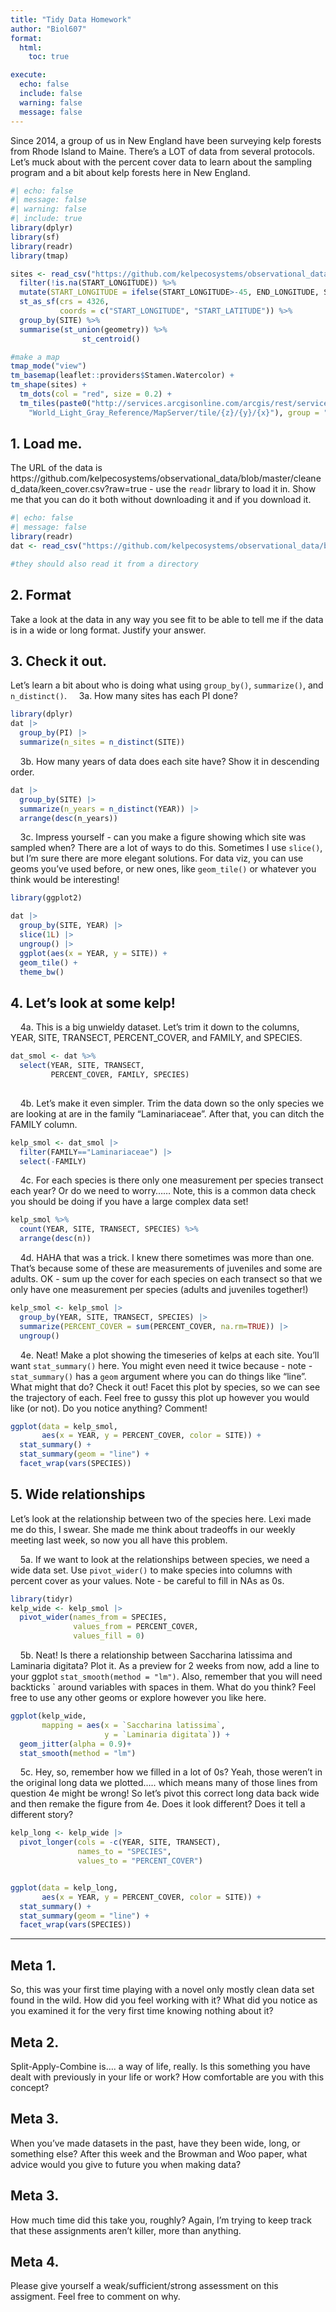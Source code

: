 ```yaml
---
title: "Tidy Data Homework"
author: "Biol607"
format: 
  html:
    toc: true

execute:
  echo: false
  include: false
  warning: false
  message: false
---
```


Since 2014, a group of us in New England have been surveying kelp forests from Rhode Island to Maine. There's a LOT of data from several protocols. Let's muck about with the percent cover data to learn about the sampling program and a bit about kelp forests here in New England.
```r
#| echo: false
#| message: false
#| warning: false
#| include: true
library(dplyr)
library(sf)
library(readr)
library(tmap)

sites <- read_csv("https://github.com/kelpecosystems/observational_data/raw/master/cleaned_data/keen_sites.csv") %>%
  filter(!is.na(START_LONGITUDE)) %>%
  mutate(START_LONGITUDE = ifelse(START_LONGITUDE>-45, END_LONGITUDE, START_LONGITUDE)) |>
  st_as_sf(crs = 4326, 
           coords = c("START_LONGITUDE", "START_LATITUDE")) %>%
  group_by(SITE) %>%
  summarise(st_union(geometry)) %>%
                st_centroid() 

#make a map
tmap_mode("view")
tm_basemap(leaflet::providers$Stamen.Watercolor) +
tm_shape(sites) +
  tm_dots(col = "red", size = 0.2) +
  tm_tiles(paste0("http://services.arcgisonline.com/arcgis/rest/services/Canvas/",
    "World_Light_Gray_Reference/MapServer/tile/{z}/{y}/{x}"), group = "Labels")
```

## 1. Load me.
The URL of the data is https://github.com/kelpecosystems/observational_data/blob/master/cleaned_data/keen_cover.csv?raw=true - use the `readr` library to load it in. Show me that you can do it both without downloading it and if you download it.

```r
#| echo: false
#| message: false
library(readr)
dat <- read_csv("https://github.com/kelpecosystems/observational_data/blob/master/cleaned_data/keen_cover.csv?raw=true")

#they should also read it from a directory
```

## 2. Format
Take a look at the data in any way you see fit to be able to tell me if the data is in a wide or long format. Justify your answer.

<!-- They should look at the data and note that there are multiple samples taken per transect of species with a cover measure for each species. This is long data - one measurement per species per transect, just like the Portal data -->

## 3. Check it out.

Let's learn a bit about who is doing what using `group_by()`, `summarize()`, and `n_distinct()`.
&nbsp; &nbsp; 3a. How many sites has each PI done?
```r
library(dplyr)
dat |>
  group_by(PI) |>
  summarize(n_sites = n_distinct(SITE))
```

&nbsp; &nbsp; 3b. How many years of data does each site have? Show it in descending order.

```r
dat |>
  group_by(SITE) |>
  summarize(n_years = n_distinct(YEAR)) |>
  arrange(desc(n_years))
```

&nbsp; &nbsp; 3c. Impress yourself - can you make a figure showing which site was sampled when? There are a lot of ways to do this. Sometimes I use `slice()`, but I'm sure there are more elegant solutions. For data viz, you can use geoms you've used before, or new ones, like `geom_tile()` or whatever you think would be interesting!

```r
library(ggplot2)

dat |>
  group_by(SITE, YEAR) |>
  slice(1L) |>
  ungroup() |>
  ggplot(aes(x = YEAR, y = SITE)) +
  geom_tile() +
  theme_bw()
```

## 4. Let's look at some kelp!

&nbsp; &nbsp; 4a. This is a big unwieldy dataset. Let's trim it down to the columns, YEAR, SITE, TRANSECT, PERCENT_COVER, and FAMILY, and SPECIES.

```r
dat_smol <- dat %>%
  select(YEAR, SITE, TRANSECT,
         PERCENT_COVER, FAMILY, SPECIES)
  
```

&nbsp; &nbsp; 4b. Let's make it even simpler. Trim the data down so the only species we are looking at are in the family "Laminariaceae". After that, you can ditch the FAMILY column.

```r
kelp_smol <- dat_smol |>
  filter(FAMILY=="Laminariaceae") |>
  select(-FAMILY)
```

&nbsp; &nbsp; 4c. For each species is there only one measurement per species  transect each year? Or do we need to worry...... Note, this is a common data check you should be doing if you have a large complex data set!

```r
kelp_smol %>%
  count(YEAR, SITE, TRANSECT, SPECIES) %>%
  arrange(desc(n))
```

&nbsp; &nbsp; 4d. HAHA that was a trick. I knew there sometimes was more than one. That's because some of these are measurements of juveniles and some are adults. OK - sum up the cover for each species on each transect so that we only have one measurement per species (adults and juveniles together!)

```r
kelp_smol <- kelp_smol |>
  group_by(YEAR, SITE, TRANSECT, SPECIES) |>
  summarize(PERCENT_COVER = sum(PERCENT_COVER, na.rm=TRUE)) |>
  ungroup()
```

&nbsp; &nbsp; 4e. Neat! Make a plot showing the timeseries of kelps at each site. You'll want `stat_summary()` here. You might even need it twice because - note - `stat_summary()` has a `geom` argument where you can do things like "line". What might that do? Check it out! Facet this plot by species, so we can see the trajectory of each. Feel free to gussy this plot up however you would like (or not). Do you notice anything? Comment!

```r
ggplot(data = kelp_smol,
       aes(x = YEAR, y = PERCENT_COVER, color = SITE)) +
  stat_summary() +
  stat_summary(geom = "line") +
  facet_wrap(vars(SPECIES))
```

## 5. Wide relationships
Let's look at the relationship between two of the species here. Lexi made me do this, I swear. She made me think about tradeoffs in our weekly meeting last week, so now you all have this problem.

&nbsp; &nbsp; 5a. If we want to look at the relationships between species, we need a wide data set. Use `pivot_wider()` to make species into columns with percent cover as your values. Note - be careful to fill in NAs as 0s.

```r
library(tidyr)
kelp_wide <- kelp_smol |>
  pivot_wider(names_from = SPECIES,
              values_from = PERCENT_COVER,
              values_fill = 0)
```

&nbsp; &nbsp; 5b. Neat! Is there a relationship between Saccharina latissima and Laminaria digitata? Plot it. As a preview for 2 weeks from now, add a line to your ggplot `stat_smooth(method = "lm")`. Also, remember that you will need backticks \` around variables with spaces in them. What do you think? Feel free to use any other geoms or explore however you like here.

```r
ggplot(kelp_wide,
       mapping = aes(x = `Saccharina latissima`,
                     y = `Laminaria digitata`)) +
  geom_jitter(alpha = 0.9)+
  stat_smooth(method = "lm")
```

&nbsp; &nbsp; 5c. Hey, so, remember how we filled in a lot of 0s? Yeah, those weren't in the original long data we plotted..... which means many of those lines from question 4e might be wrong! So let's pivot this correct long data back wide and then remake the figure from 4e. Does it look different? Does it tell a different story?

```r
kelp_long <- kelp_wide |>
  pivot_longer(cols = -c(YEAR, SITE, TRANSECT),
               names_to = "SPECIES",
               values_to = "PERCENT_COVER")


ggplot(data = kelp_long,
       aes(x = YEAR, y = PERCENT_COVER, color = SITE)) +
  stat_summary() +
  stat_summary(geom = "line") +
  facet_wrap(vars(SPECIES))
```


----


## Meta 1. 
So, this was your first time playing with a novel only mostly clean data set found in the wild. How did you feel working with it? What did you notice as you examined it for the very first time knowing nothing about it?

## Meta 2. 
Split-Apply-Combine is.... a way of life, really. Is this something you have dealt with previously in your life or work? How comfortable are you with this concept?

## Meta 3.
When you've made datasets in the past, have they been wide, long, or something else? After this week and the Browman and Woo paper, what advice would you give to future you when making data?

## Meta 3. 
How much time did this take you, roughly? Again, I'm trying to keep track that these assignments aren't killer, more than anything.  

## Meta 4. 
Please give yourself a weak/sufficient/strong assessment on this assigment. Feel free to comment on why.

